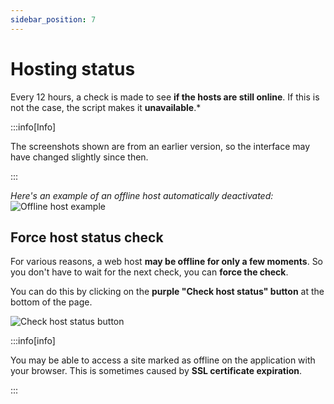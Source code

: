 ```yaml
---
sidebar_position: 7
---
```


# Hosting status

<head>
  <meta property="og:image" content="https://p-u.vercel.app/assets/meta_visual.png" />
  <meta name="og:url" content="https://polyuploader.vercel.app/installation-and-user-guide/hosting-status" />
  <meta name="twitter:card" content="summary_large_image" />
  <meta name="twitter:image" content="https://p-u.vercel.app/assets/meta_visual.png" />
  <meta name="og:description" content="Hosting status - PolyUploader. Upload your files remotely to different hosting sites." />
  <meta name="theme-color" content="#4f46e5" />
</head>

Every 12 hours, a check is made to see **if the hosts are still online**. If this is not the case, the script makes it **unavailable**.*

:::info[Info]

The screenshots shown are from an earlier version, so the interface may have changed slightly since then.

:::

_Here's an example of an offline host automatically deactivated:_
![Offline host example](/img/hosting-status/offline_host_example.png)

## Force host status check

For various reasons, a web host **may be offline for only a few moments**. So you don't have to wait for the next check, you can **force the check**.

You can do this by clicking on the **purple "Check host status" button** at the bottom of the page.

![Check host status button](/img/hosting-status/check_host_status_button.png)

:::info[info]

You may be able to access a site marked as offline on the application with your browser. This is sometimes caused by **SSL certificate expiration**.

:::